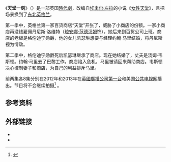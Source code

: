 {{Expand English|The Paradise (TV series)|tpercent=10}}

{{noteTA
|T=zh-tw:天堂百貨公司; zh-cn:天堂一刻;
|G1=Movie
|G2=Show
|1=zh-tw:天堂百貨公司; zh-cn:天堂一刻;
}}

《'''天堂一刻'''》（{{lang-en|''The Paradise''}}）是一部英国[[時代劇|時代劇]]，改编自[[埃米尔·左拉|埃米尔·左拉]]的小说《[[女性天堂|女性天堂]]》，且把场景换到了[[东北英格兰|东北英格兰]]。

第一季中，英格兰第一家百货商店“天堂”开张了，威胁了小商店的份额。一家小商店再没钱雇佣丹尼斯·洛维特（[[琼安娜·范德汉姆|琼安娜·范德汉姆]]饰），她后来到百货公司上班。商店的老板是格伦迪宁勋爵，他的女儿凯瑟琳想要与经理约翰·马里结婚，将丹尼斯视为情敌。

第二季中，格伦迪宁勋爵死后凯瑟琳继承了商店。现在她结婚了，丈夫是汤姆·韦斯顿。约翰·马里去了巴黎工作。商店陷入危机，马里被请回来帮助商店。韦斯顿决心控制妻子和商店，为自己的利益排斥马里。

前两集各8集分别在2012年和2013年在[[英國廣播公司第一台|英國廣播公司第一台]]和美国[[公共电视网|公共电视网]]播出。节目将不会继续拍摄<ref>{{cite web |url=http://www.dailymail.co.uk/tvshowbiz/article-2557522/BBC-The-Paradise-NOT-return-series.html |title=BBC show The Paradise axed as ITV's Mr. Selfridge triumphs in TV store wars |publisher=''[[Daily_Mail|Daily Mail]]'' |date=12 February 2014 |access-date=2014-03-29 |archive-date=2020-12-02 |archive-url=https://web.archive.org/web/20201202162850/https://www.dailymail.co.uk/tvshowbiz/article-2557522/BBC-The-Paradise-NOT-return-series.html |dead-url=no }}</ref> 。

==参考资料==
<references/>
==外部链接==
* {{BBC programme|id=p00vhpsv|title=The Paradise}}
*{{Watch in Mainland China|优酷网|url=http://www.youku.com/show_page/id_z77deb3587f1711e29013.html}}